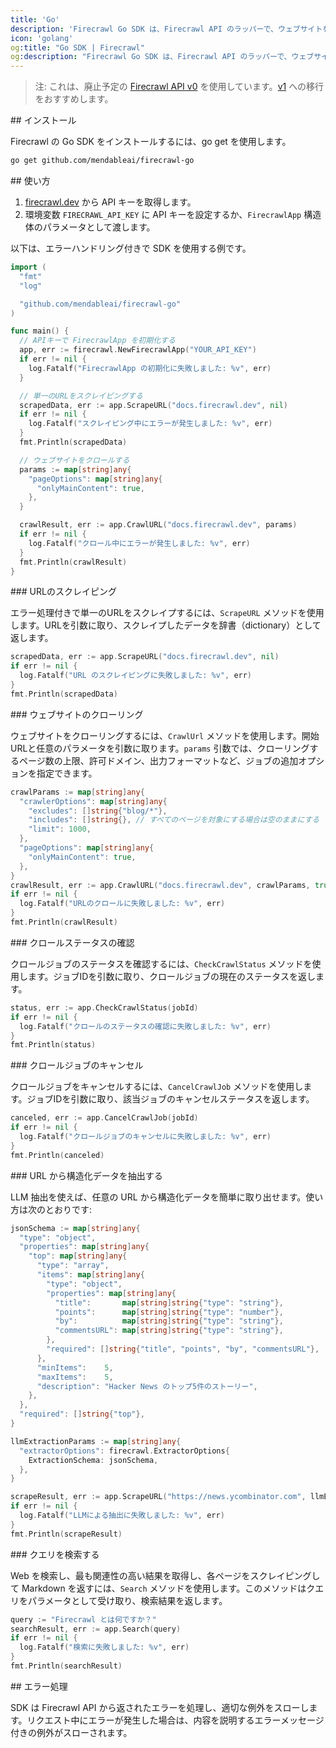 ```yaml
---
title: 'Go'
description: 'Firecrawl Go SDK は、Firecrawl API のラッパーで、ウェブサイトを簡単に Markdown に変換できます。'
icon: 'golang'
og:title: "Go SDK | Firecrawl"
og:description: "Firecrawl Go SDK は、Firecrawl API のラッパーで、ウェブサイトを簡単に Markdown に変換できます。"
---
```


> 注: これは、廃止予定の [Firecrawl API v0](/ja/v0/introduction) を使用しています。[v1](/ja/sdks/go) への移行をおすすめします。

<div id="installation">
  ## インストール
</div>

Firecrawl の Go SDK をインストールするには、go get を使用します。

```bash
go get github.com/mendableai/firecrawl-go
```

<div id="usage">
  ## 使い方
</div>

1. [firecrawl.dev](https://firecrawl.dev) から API キーを取得します。
2. 環境変数 `FIRECRAWL_API_KEY` に API キーを設定するか、`FirecrawlApp` 構造体のパラメータとして渡します。

以下は、エラーハンドリング付きで SDK を使用する例です。

```go
import (
  "fmt"
  "log"

  "github.com/mendableai/firecrawl-go"
)

func main() {
  // APIキーで FirecrawlApp を初期化する
  app, err := firecrawl.NewFirecrawlApp("YOUR_API_KEY")
  if err != nil {
    log.Fatalf("FirecrawlApp の初期化に失敗しました: %v", err)
  }

  // 単一のURLをスクレイピングする
  scrapedData, err := app.ScrapeURL("docs.firecrawl.dev", nil)
  if err != nil {
    log.Fatalf("スクレイピング中にエラーが発生しました: %v", err)
  }
  fmt.Println(scrapedData)

  // ウェブサイトをクロールする
  params := map[string]any{
    "pageOptions": map[string]any{
      "onlyMainContent": true,
    },
  }

  crawlResult, err := app.CrawlURL("docs.firecrawl.dev", params)
  if err != nil {
    log.Fatalf("クロール中にエラーが発生しました: %v", err)
  }
  fmt.Println(crawlResult)
}
```

<div id="scraping-a-url">
  ### URLのスクレイピング
</div>

エラー処理付きで単一のURLをスクレイプするには、`ScrapeURL` メソッドを使用します。URLを引数に取り、スクレイプしたデータを辞書（dictionary）として返します。

```go
scrapedData, err := app.ScrapeURL("docs.firecrawl.dev", nil)
if err != nil {
  log.Fatalf("URL のスクレイピングに失敗しました: %v", err)
}
fmt.Println(scrapedData)
```

<div id="crawling-a-website">
  ### ウェブサイトのクローリング
</div>

ウェブサイトをクローリングするには、`CrawlUrl` メソッドを使用します。開始URLと任意のパラメータを引数に取ります。`params` 引数では、クローリングするページ数の上限、許可ドメイン、出力フォーマットなど、ジョブの追加オプションを指定できます。

```go
crawlParams := map[string]any{
  "crawlerOptions": map[string]any{
    "excludes": []string{"blog/*"},
    "includes": []string{}, // すべてのページを対象にする場合は空のままにする
    "limit": 1000,
  },
  "pageOptions": map[string]any{
    "onlyMainContent": true,
  },
}
crawlResult, err := app.CrawlURL("docs.firecrawl.dev", crawlParams, true, 2, idempotencyKey)
if err != nil {
  log.Fatalf("URLのクロールに失敗しました: %v", err)
}
fmt.Println(crawlResult)
```

<div id="checking-crawl-status">
  ### クロールステータスの確認
</div>

クロールジョブのステータスを確認するには、`CheckCrawlStatus` メソッドを使用します。ジョブIDを引数に取り、クロールジョブの現在のステータスを返します。

```go
status, err := app.CheckCrawlStatus(jobId)
if err != nil {
  log.Fatalf("クロールのステータスの確認に失敗しました: %v", err)
}
fmt.Println(status)
```

<div id="canceling-a-crawl-job">
  ### クロールジョブのキャンセル
</div>

クロールジョブをキャンセルするには、`CancelCrawlJob` メソッドを使用します。ジョブIDを引数に取り、該当ジョブのキャンセルステータスを返します。

```go
canceled, err := app.CancelCrawlJob(jobId)
if err != nil {
  log.Fatalf("クロールジョブのキャンセルに失敗しました: %v", err)
}
fmt.Println(canceled)
```

<div id="extracting-structured-data-from-a-url">
  ### URL から構造化データを抽出する
</div>

LLM 抽出を使えば、任意の URL から構造化データを簡単に取り出せます。使い方は次のとおりです:

```go
jsonSchema := map[string]any{
  "type": "object",
  "properties": map[string]any{
    "top": map[string]any{
      "type": "array",
      "items": map[string]any{
        "type": "object",
        "properties": map[string]any{
          "title":       map[string]string{"type": "string"},
          "points":      map[string]string{"type": "number"},
          "by":          map[string]string{"type": "string"},
          "commentsURL": map[string]string{"type": "string"},
        },
        "required": []string{"title", "points", "by", "commentsURL"},
      },
      "minItems":    5,
      "maxItems":    5,
      "description": "Hacker News のトップ5件のストーリー",
    },
  },
  "required": []string{"top"},
}

llmExtractionParams := map[string]any{
  "extractorOptions": firecrawl.ExtractorOptions{
    ExtractionSchema: jsonSchema,
  },
}

scrapeResult, err := app.ScrapeURL("https://news.ycombinator.com", llmExtractionParams)
if err != nil {
  log.Fatalf("LLMによる抽出に失敗しました: %v", err)
}
fmt.Println(scrapeResult)
```

<div id="search-for-a-query">
  ### クエリを検索する
</div>

Web を検索し、最も関連性の高い結果を取得し、各ページをスクレイピングして Markdown を返すには、`Search` メソッドを使用します。このメソッドはクエリをパラメータとして受け取り、検索結果を返します。

```go
query := "Firecrawl とは何ですか？"
searchResult, err := app.Search(query)
if err != nil {
  log.Fatalf("検索に失敗しました: %v", err)
}
fmt.Println(searchResult)
```

<div id="error-handling">
  ## エラー処理
</div>

SDK は Firecrawl API から返されたエラーを処理し、適切な例外をスローします。リクエスト中にエラーが発生した場合は、内容を説明するエラーメッセージ付きの例外がスローされます。